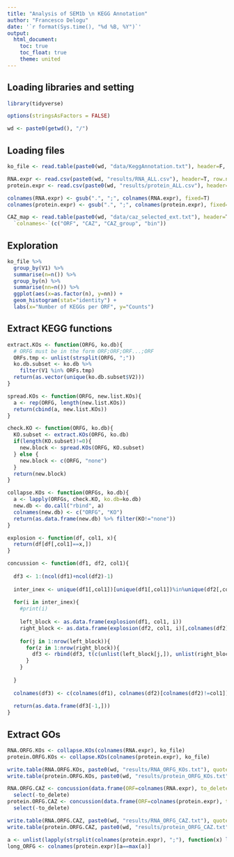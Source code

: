 ```yaml
---
title: "Analysis of SEM1b \n KEGG Annotation"
author: "Francesco Delogu"
date: '`r format(Sys.time(), "%d %B, %Y")`'
output:
  html_document:
    toc: true
    toc_float: true
    theme: united
---
```


## Loading libraries and setting

```r
library(tidyverse)

options(stringsAsFactors = FALSE)

wd <- paste0(getwd(), "/")
```

## Loading files

```r

ko_file <- read.table(paste0(wd, "data/KeggAnnotation.txt"), header=F, sep="\t", colClasses="character")

RNA.expr <- read.csv(paste0(wd, "results/RNA_ALL.csv"), header=T, row.names=1)
protein.expr <- read.csv(paste0(wd, "results/protein_ALL.csv"), header=T, row.names=1)

colnames(RNA.expr) <- gsub(".", ";", colnames(RNA.expr), fixed=T)
colnames(protein.expr) <- gsub(".", ";", colnames(protein.expr), fixed=T)

CAZ_map <- read.table(paste0(wd, "data/caz_selected_ext.txt"), header=T) %>%
  `colnames<-`(c("ORF", "CAZ", "CAZ_group", "bin"))

```


## Exploration

```r

ko_file %>%
  group_by(V1) %>%
  summarise(n=n()) %>%
  group_by(n) %>%
  summarise(nn=n()) %>%
  ggplot(aes(x=as.factor(n), y=nn)) +
  geom_histogram(stat="identity") +
  labs(x="Number of KEGGs per ORF", y="Counts")

```

## Extract KEGG functions

```r

extract.KOs <- function(ORFG, ko.db){
  # ORFG must be in the form ORF;ORF;ORF...;ORF
  ORFs.tmp <- unlist(strsplit(ORFG, ";"))
  ko.db.subset <- ko.db %>%
    filter(V1 %in% ORFs.tmp)
  return(as.vector(unique(ko.db.subset$V2)))
}

spread.KOs <- function(ORFG, new.list.KOs){
  a <- rep(ORFG, length(new.list.KOs))
  return(cbind(a, new.list.KOs))
}

check.KO <- function(ORFG, ko.db){
  KO.subset <- extract.KOs(ORFG, ko.db)
  if(length(KO.subset)!=0){
    new.block <- spread.KOs(ORFG, KO.subset)
  } else {
    new.block <- c(ORFG, "none")
  }
  return(new.block)
}

collapse.KOs <- function(ORFGs, ko.db){
  a <- lapply(ORFGs, check.KO, ko.db=ko.db)
  new.db <- do.call("rbind", a)
  colnames(new.db) <- c("ORFG", "KO")
  return(as.data.frame(new.db) %>% filter(KO!="none"))
}

explosion <- function(df, col1, x){
  return(df[df[,col1]==x,])
}

concussion <- function(df1, df2, col1){
  
  df3 <- 1:(ncol(df1)+ncol(df2)-1)
  
  inter_inex <- unique(df1[,col1])[unique(df1[,col1])%in%unique(df2[,col1])]
  
  for(i in inter_inex){
    #print(i)
    
    left_block <- as.data.frame(explosion(df1, col1, i))
    right_block <- as.data.frame(explosion(df2, col1, i)[,colnames(df2)[colnames(df2)!=col1]])
    
    for(j in 1:nrow(left_block)){
      for(z in 1:nrow(right_block)){
        df3 <- rbind(df3, t(c(unlist(left_block[j,]), unlist(right_block[z,]))))
      }
    }
    
  }
  
  colnames(df3) <- c(colnames(df1), colnames(df2)[colnames(df2)!=col1])
  
  return(as.data.frame(df3[-1,]))
}

```

## Extract GOs

```r

RNA.ORFG.KOs <- collapse.KOs(colnames(RNA.expr), ko_file)
protein.ORFG.KOs <- collapse.KOs(colnames(protein.expr), ko_file)

write.table(RNA.ORFG.KOs, paste0(wd, "results/RNA_ORFG_KOs.txt"), quote=F, row.names=F)
write.table(protein.ORFG.KOs, paste0(wd, "results/protein_ORFG_KOs.txt"), quote=F, row.names=F)

RNA.ORFG.CAZ <- concussion(data.frame(ORF=colnames(RNA.expr), to_delete=colnames(RNA.expr)), CAZ_map, "ORF") %>%
  select(-to_delete)
protein.ORFG.CAZ <- concussion(data.frame(ORF=colnames(protein.expr), to_delete=colnames(protein.expr)), CAZ_map, "ORF") %>%
  select(-to_delete)

write.table(RNA.ORFG.CAZ, paste0(wd, "results/RNA_ORFG_CAZ.txt"), quote=F, row.names=F)
write.table(protein.ORFG.CAZ, paste0(wd, "results/protein_ORFG_CAZ.txt"), quote=F, row.names=F)

a <- unlist(lapply(strsplit(colnames(protein.expr), ";"), function(x) length(x)))
long_ORFG <- colnames(protein.expr)[a==max(a)]

```
